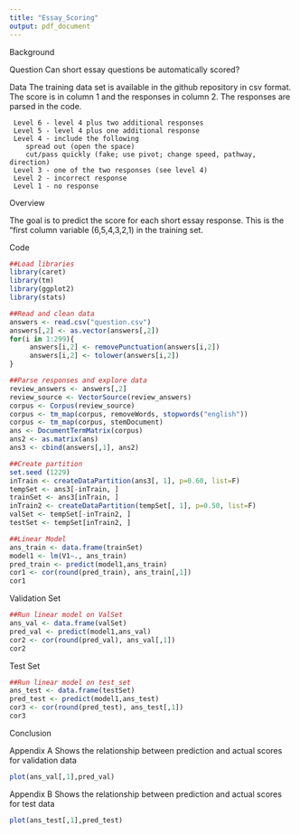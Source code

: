 ```yaml
---
title: "Essay_Scoring"
output: pdf_document
---
```

Background





Question
Can short essay questions be automatically scored?


Data 
The training data set is available in the github repository in csv format. The score is in column 1 and the responses in column 2. The responses are parsed in the code.

     Level 6 - level 4 plus two additional responses
     Level 5 - level 4 plus one additional response
     Level 4 - include the following
     	spread out (open the space)
		cut/pass quickly (fake; use pivot; change speed, pathway, direction)
     Level 3 - one of the two responses (see level 4)
     Level 2 - incorrect response
     Level 1 - no response



Overview

The goal is to predict the score for each short essay response. This is the "first column variable (6,5,4,3,2,1) in the training set.


Code
```r
##Load libraries
library(caret)
library(tm)
library(ggplot2)
library(stats)
```

```r
##Read and clean data
answers <- read.csv("question.csv")
answers[,2] <- as.vector(answers[,2])
for(i in 1:299){
     answers[i,2] <- removePunctuation(answers[i,2])
     answers[i,2] <- tolower(answers[i,2])
}
```

```r
##Parse responses and explore data
review_answers <- answers[,2]
review_source <- VectorSource(review_answers)
corpus <- Corpus(review_source)
corpus <- tm_map(corpus, removeWords, stopwords("english"))
corpus <- tm_map(corpus, stemDocument)
ans <- DocumentTermMatrix(corpus)
ans2 <- as.matrix(ans)
ans3 <- cbind(answers[,1], ans2)
```

```r
##Create partition
set.seed (1229)
inTrain <- createDataPartition(ans3[, 1], p=0.60, list=F)
tempSet <- ans3[-inTrain, ] 
trainSet <- ans3[inTrain, ]
inTrain2 <- createDataPartition(tempSet[, 1], p=0.50, list=F)   
valSet <- tempSet[-inTrain2, ] 
testSet <- tempSet[inTrain2, ]   
```

```r
##Linear Model
ans_train <- data.frame(trainSet)
model1 <- lm(V1~., ans_train)
pred_train <- predict(model1,ans_train)
cor1 <- cor(round(pred_train), ans_train[,1])
cor1
```

Validation Set
```r
##Run linear model on ValSet
ans_val <- data.frame(valSet)
pred_val <- predict(model1,ans_val)
cor2 <- cor(round(pred_val), ans_val[,1])
cor2
```

Test Set
```r
##Run linear model on test_set
ans_test <- data.frame(testSet)
pred_test <- predict(model1,ans_test)
cor3 <- cor(round(pred_test), ans_test[,1])
cor3
```


Conclusion




Appendix A
Shows the relationship between prediction and actual scores for validation data

```r
plot(ans_val[,1],pred_val)

```

Appendix B
Shows the relationship between prediction and actual scores for test data
```r
plot(ans_test[,1],pred_test)

```

